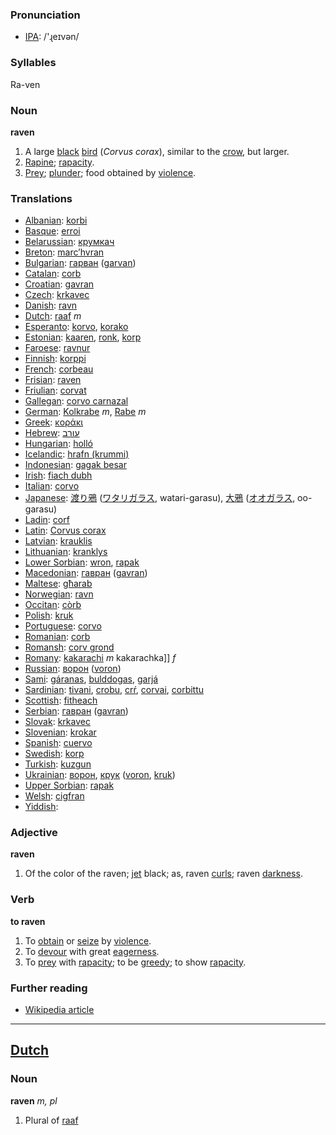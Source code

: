 === Pronunciation ===
*[[w:IPA|IPA]]: /'ɻeɪvən/

=== Syllables ===

Ra-ven

=== Noun ===

'''raven'''

#A large [[black]] [[bird]] (''Corvus corax''), similar to the [[crow]], but larger.
#[[Rapine]]; [[rapacity]].
#[[Prey]]; [[plunder]]; food obtained by [[violence]].

=== Translations ===

*[[Albanian]]: [[korbi]]
*[[Basque]]: [[erroi]]
*[[Belarussian]]: [[крумкач]]
*[[Breton]]: [[marc’hvran]]
*[[Bulgarian]]: [[гарван]] ([[garvan]])
*[[Catalan]]: [[corb]]
*[[Croatian]]: [[gavran]]
*[[Czech]]: [[krkavec]]
*[[Danish]]: [[ravn]]
*[[Dutch]]: [[raaf]] ''m''
*[[Esperanto]]: [[korvo]], [[korako]]
*[[Estonian]]: [[kaaren]], [[ronk]], [[korp]]
*[[Faroese]]: [[ravnur]]
*[[Finnish]]: [[korppi]]
*[[French]]: [[corbeau]] '' ''
*[[Frisian]]: [[raven]]
*[[Friulian]]: [[corvat]]
*[[Gallegan]]: [[corvo carnazal]]
*[[German]]: [[Kolkrabe]] ''m'', [[Rabe]] ''m''
*[[Greek]]: [[κοράκι]] '' ''
*[[Hebrew]]: [[עורב]]
*[[Hungarian]]: [[holló]]
*[[Icelandic]]: [[hrafn (krummi)]]
*[[Indonesian]]: [[gagak besar]]
*[[Irish]]: [[fiach dubh]]
*[[Italian]]: [[corvo]] '' ''
*[[Japanese]]: [[渡り鴉]] ([[ワタリガラス]], watari-garasu), [[大鴉]] ([[オオガラス]], oo-garasu)
*[[Ladin]]: [[corf]]
*[[Latin]]: [[Corvus corax]] '' ''
*[[Latvian]]: [[krauklis]]
*[[Lithuanian]]: [[kranklys]]
*[[Lower Sorbian]]: [[wron]], [[rapak]]
*[[Macedonian]]: [[гавран]] ([[gavran]])
*[[Maltese]]: [[għarab]]
*[[Norwegian]]: [[ravn]]
*[[Occitan]]: [[còrb]]
*[[Polish]]: [[kruk]] '' ''
*[[Portuguese]]: [[corvo]]
*[[Romanian]]: [[corb]]
*[[Romansh]]: [[corv grond]]
*[[Romany]]: [[kakarachi]] ''m'' kakarachka]] ''f''
*[[Russian]]: [[ворон]] ([[voron]]) '' ''
*[[Sami]]: [[gáranas]], [[bulddogas]], [[garjá]]
*[[Sardinian]]: [[tivani]], [[crobu]], [[crŕ]], [[corvai]], [[corbittu]]
*[[Scottish]]: [[fitheach]]
*[[Serbian]]: [[гавран]] ([[gavran]])
*[[Slovak]]: [[krkavec]]
*[[Slovenian]]: [[krokar]]
*[[Spanish]]: [[cuervo]] '' ''
*[[Swedish]]: [[korp]]
*[[Turkish]]: [[kuzgun]]
*[[Ukrainian]]: [[ворон]], [[крук]] ([[voron]], [[kruk]])
*[[Upper Sorbian]]: [[rapak]]
*[[Welsh]]: [[cigfran]]
*[[Yiddish]]: [[]]

=== Adjective ===

'''raven'''

#Of the color of the raven; [[jet]] black; as, raven [[curl]]s; raven [[darkness]].

=== Verb ===

'''to raven'''

#To [[obtain]] or [[seize]] by [[violence]].
#To [[devour]] with great [[eagerness]].
#To [[prey]] with [[rapacity]]; to be [[greedy]]; to show [[rapacity]].

===Further reading===
*[[en:raven|Wikipedia article]]

----

==[[Dutch]]==

=== Noun ===

'''raven''' ''m, pl''

#Plural of [[raaf]]